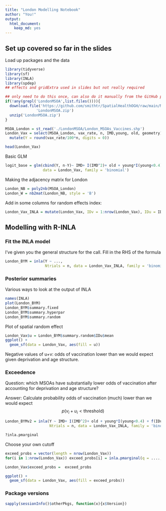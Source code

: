 ```yaml
---
title: "London Modelling Notebook"
author: "You!"
output:
  html_document: 
    keep_md: yes
---
```




## Set up covered so far in the slides
Load up packages and the data
```r
library(tidyverse)
library(sf)
library(INLA)
library(spdep)
## effects and gridExtra used in slides but not really required

## only need to do this once, can also do it manually from the GitHub page
if(!any(grepl('LondonMSOA',list.files()))){
  download.file('https://github.com/smithtr/SpatialHealthOGH/raw/main/Main_Session/Data/LondonMSOA.zip',
              'LondonMSOA.zip')
  unzip('LondonMSOA.zip')
}

MSOA_London = st_read('./LondonMSOA/London_MSOAs_Vaccines.shp')
London_Vax = select(MSOA_London, vax_rate, n, IMD,young, old, geometry)%>%
  mutate(Y = round(vax_rate/100*n, digits = 0))

head(London_Vax)

```

Basic GLM
```r
logit_base = glm(cbind(Y, n-Y)~ IMD+ I(IMD^2)+ old + young*I(young<0.4),
                 data = London_Vax, family = 'binomial')
```


Making the adjacency matrix for London
```r
London_NB = poly2nb(MSOA_London)
London_W = nb2mat(London_NB, style = 'B')
```


Add in some columns for random effects index:
```r
London_Vax_INLA = mutate(London_Vax, IDv = 1:nrow(London_Vax), IDu = IDv)
```


## Modelling with R-INLA
### Fit the INLA model

I've given you the general structure for the call. Fill in the RHS of the formula
```r
London_BYM = inla(Y ~ ..., 
                  Ntrials = n, data = London_Vax_INLA, family = 'binomial')
```

### Posterior summaries
Various ways to look at the output of INLA

```r
names(INLA)
plot(London_BYM)
London_BYM$summary.fixed
London_BYM$summary.hyperpar
London_BYM$summary.random
```

Plot of spatial random effect
```r
London_Vax$u = London_BYM$summary.random$IDu$mean
ggplot() + 
  geom_sf(data = London_Vax, aes(fill = u))
```


Negative values of u+v: odds of vaccination lower than we would expect given deprivation and age structure.


### Exceedence

Question: which MSOAs have substantially lower odds of vaccination after accounting for
deprivation and age structure?


Answer: Calculate probability odds of vaccination (much) lower than we would expect
$$p(v_i+u_i < \text{threshold})$$


```r
London_BYMv2 = inla(Y ~ IMD+ I(IMD^2)+ old + young*I(young<0.4) + f(IDu, model = "bym", graph = London_W),
                    Ntrials = n, data = London_Vax_INLA, family = 'binomial')

?inla.pmarginal
```

Choose your own cutoff
```r
exceed_probs = vector(length = nrow(London_Vax))
for(i in 1:nrow(London_Vax)) exceed_probs[i] = inla.pmarginal(q = ...., marginal = London_BYMv2$marginals.random$ID[[i]])

London_Vax$exceed_probs =  exceed_probs

ggplot() + 
  geom_sf(data = London_Vax, aes(fill = exceed_probs))

```



### Package versions
```r
sapply(sessionInfo()$otherPkgs, function(x){x$Version})
```


